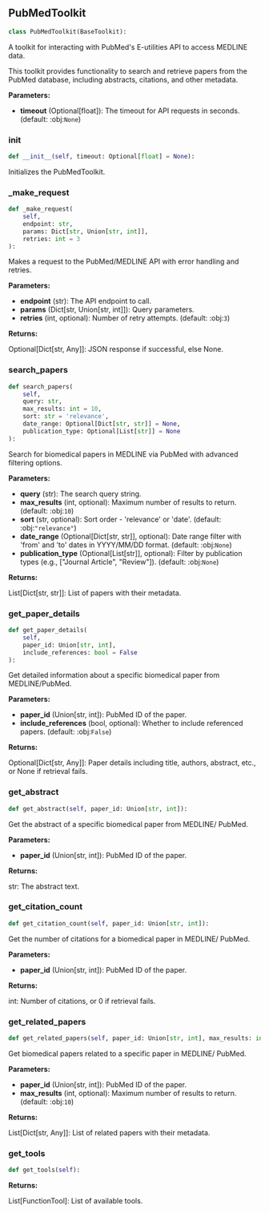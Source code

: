 <a id="camel.toolkits.pubmed_toolkit"></a>

<a id="camel.toolkits.pubmed_toolkit.PubMedToolkit"></a>

## PubMedToolkit

```python
class PubMedToolkit(BaseToolkit):
```

A toolkit for interacting with PubMed's E-utilities API to access
MEDLINE data.

This toolkit provides functionality to search and retrieve papers from the
PubMed database, including abstracts, citations, and other metadata.

**Parameters:**

- **timeout** (Optional[float]): The timeout for API requests in seconds. (default: :obj:`None`)

<a id="camel.toolkits.pubmed_toolkit.PubMedToolkit.__init__"></a>

### __init__

```python
def __init__(self, timeout: Optional[float] = None):
```

Initializes the PubMedToolkit.

<a id="camel.toolkits.pubmed_toolkit.PubMedToolkit._make_request"></a>

### _make_request

```python
def _make_request(
    self,
    endpoint: str,
    params: Dict[str, Union[str, int]],
    retries: int = 3
):
```

Makes a request to the PubMed/MEDLINE API with error handling and
retries.

**Parameters:**

- **endpoint** (str): The API endpoint to call.
- **params** (Dict[str, Union[str, int]]): Query parameters.
- **retries** (int, optional): Number of retry attempts. (default: :obj:`3`)

**Returns:**

  Optional[Dict[str, Any]]: JSON response if successful, else None.

<a id="camel.toolkits.pubmed_toolkit.PubMedToolkit.search_papers"></a>

### search_papers

```python
def search_papers(
    self,
    query: str,
    max_results: int = 10,
    sort: str = 'relevance',
    date_range: Optional[Dict[str, str]] = None,
    publication_type: Optional[List[str]] = None
):
```

Search for biomedical papers in MEDLINE via PubMed with advanced
filtering options.

**Parameters:**

- **query** (str): The search query string.
- **max_results** (int, optional): Maximum number of results to return. (default: :obj:`10`)
- **sort** (str, optional): Sort order - 'relevance' or 'date'. (default: :obj:`"relevance"`)
- **date_range** (Optional[Dict[str, str]], optional): Date range filter with 'from' and 'to' dates in YYYY/MM/DD format. (default: :obj:`None`)
- **publication_type** (Optional[List[str]], optional): Filter by publication types (e.g., ["Journal Article", "Review"]). (default: :obj:`None`)

**Returns:**

  List[Dict[str, str]]: List of papers with their metadata.

<a id="camel.toolkits.pubmed_toolkit.PubMedToolkit.get_paper_details"></a>

### get_paper_details

```python
def get_paper_details(
    self,
    paper_id: Union[str, int],
    include_references: bool = False
):
```

Get detailed information about a specific biomedical paper from
MEDLINE/PubMed.

**Parameters:**

- **paper_id** (Union[str, int]): PubMed ID of the paper.
- **include_references** (bool, optional): Whether to include referenced papers. (default: :obj:`False`)

**Returns:**

  Optional[Dict[str, Any]]: Paper details including title, authors,
abstract, etc., or None if retrieval fails.

<a id="camel.toolkits.pubmed_toolkit.PubMedToolkit.get_abstract"></a>

### get_abstract

```python
def get_abstract(self, paper_id: Union[str, int]):
```

Get the abstract of a specific biomedical paper from MEDLINE/
PubMed.

**Parameters:**

- **paper_id** (Union[str, int]): PubMed ID of the paper.

**Returns:**

  str: The abstract text.

<a id="camel.toolkits.pubmed_toolkit.PubMedToolkit.get_citation_count"></a>

### get_citation_count

```python
def get_citation_count(self, paper_id: Union[str, int]):
```

Get the number of citations for a biomedical paper in MEDLINE/
PubMed.

**Parameters:**

- **paper_id** (Union[str, int]): PubMed ID of the paper.

**Returns:**

  int: Number of citations, or 0 if retrieval fails.

<a id="camel.toolkits.pubmed_toolkit.PubMedToolkit.get_related_papers"></a>

### get_related_papers

```python
def get_related_papers(self, paper_id: Union[str, int], max_results: int = 10):
```

Get biomedical papers related to a specific paper in MEDLINE/
PubMed.

**Parameters:**

- **paper_id** (Union[str, int]): PubMed ID of the paper.
- **max_results** (int, optional): Maximum number of results to return. (default: :obj:`10`)

**Returns:**

  List[Dict[str, Any]]: List of related papers with their metadata.

<a id="camel.toolkits.pubmed_toolkit.PubMedToolkit.get_tools"></a>

### get_tools

```python
def get_tools(self):
```

**Returns:**

  List[FunctionTool]: List of available tools.
